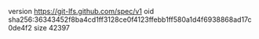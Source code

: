 version https://git-lfs.github.com/spec/v1
oid sha256:36343452f8ba4cd1ff3128ce0f4123ffebb1ff580a1d4f6938868ad17c0de4f2
size 42397
